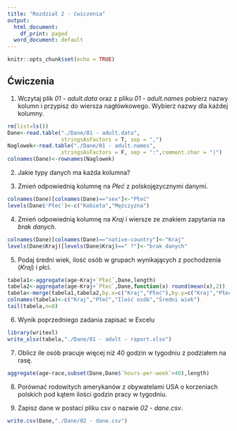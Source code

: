 ```yaml
---
title: "Rozdział 2 - ćwiczenia"
output:
  html_document:
    df_print: paged
  word_document: default
---
```


```r
knitr::opts_chunk$set(echo = TRUE)
```

## Ćwiczenia

1. Wczytaj plik _01 - adult.data_ oraz z pliku _01 - adult.names_ pobierz nazwy kolumn i przypisz do wiersza nagłówkowego. Wybierz nazwy dla każdej kolumny.

```r

rm(list=ls())
Dane<-read.table("./Dane/01 - adult.data",
                 stringsAsFactors = T, sep = ",")
Naglowek<-read.table("./Dane/01 - adult.names",
                 stringsAsFactors = F, sep = ":",comment.char = "|")
colnames(Dane)<-rownames(Naglowek)

```

2. Jakie typy danych ma każda kolumna?

3. Zmień odpowiednią kolumnę na _Płeć_ z polskojęzycznymi danymi.

```r
colnames(Dane)[colnames(Dane)=="sex"]<-"Płeć"
levels(Dane$'Płeć')<-c("Kobieta","Mężczyzna")
```

4. Zmień odpowiednią kolumnę na _Kraj_ i wiersze ze znakiem zapytania na _brak danych_.

```r
colnames(Dane)[colnames(Dane)=="native-country"]<-"Kraj"
levels(Dane$Kraj)[levels(Dane$Kraj)==" ?"]<-"brak danych"
```

5. Podaj średni wiek, ilość osób w grupach wynikających z pochodzenia (_Kraj_) i płci.

```r
tabela1<-aggregate(age~Kraj+`Płeć`,Dane,length)
tabela2<-aggregate(age~Kraj+`Płeć`,Dane,function(x) round(mean(x),2))
tabela<-merge(tabela1,tabela2,by.x=c("Kraj","Płeć"),by.y=c("Kraj","Płeć"))
colnames(tabela)<-c("Kraj","Płeć","Ilość osób","Średni wiek")
tail(tabela,n=8)
```

6. Wynik poprzedniego zadania zapisać w Excelu

```r
library(writexl)
write_xlsx(tabela,"./Dane/01 - adult - raport.xlsx")
```

7. Oblicz ile osób pracuje więcej niż 40 godzin w tygodniu z podziałem na rasę.

```r
aggregate(age~race,subset(Dane,Dane$`hours-per-week`>40),length)

```

8. Porównać rodowitych amerykanów z obywatelami USA o korzeniach polskich pod kątem ilości godzin pracy w tygodniu.

9. Zapisz dane w postaci pliku csv o nazwie _02 - dane.csv_.

```r
write.csv(Dane,"./Dane/02 - dane.csv")
```

